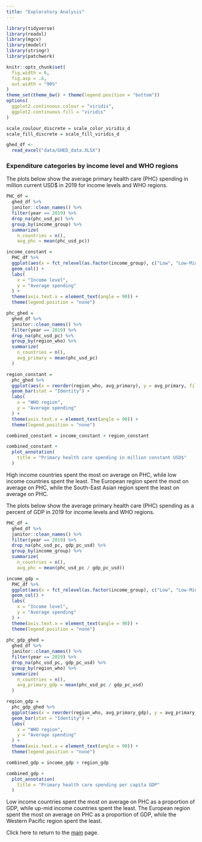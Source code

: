 ```yaml
---
title: "Exploratory Analysis"
---
```



```r
library(tidyverse)
library(readxl)
library(mgcv)
library(modelr)
library(stringr)
library(patchwork)

knitr::opts_chunk$set(
  fig.width = 6,
  fig.asp = .6,
  out.width = "90%"
)
theme_set(theme_bw() + theme(legend.position = "bottom"))
options(
  ggplot2.continuous.colour = "viridis",
  ggplot2.continuous.fill = "viridis"
)

scale_coulour_discrete = scale_color_viridis_d
scale_fill_discrete = scale_fill_viridis_d
```

```r
ghed_df <- 
  read_excel("data/GHED_data.XLSX")
```

### Expenditure categories by income level and WHO regions

The plots below show the average primary health care (PHC) spending in million current USD$ in 2019 for income levels and WHO regions. 

```r
PHC_df = 
  ghed_df %>% 
  janitor::clean_names() %>% 
  filter(year == 2019) %>% 
  drop_na(phc_usd_pc) %>% 
  group_by(income_group) %>% 
  summarize(
    n_countries = n(),
    avg_phc = mean(phc_usd_pc))

income_constant = 
  PHC_df %>% 
  ggplot(aes(x = fct_relevel(as.factor(income_group), c("Low", "Low-Mid", "Up-Mid", "Hi")), y = avg_phc,  fill = income_group)) +
  geom_col() +
  labs(
    x = "Income level",
    y = "Average spending"
  ) + 
  theme(axis.text.x = element_text(angle = 90)) +
  theme(legend.position = "none")

phc_ghed = 
  ghed_df %>% 
  janitor::clean_names() %>% 
  filter(year == 2019) %>% 
  drop_na(phc_usd_pc) %>% 
  group_by(region_who) %>% 
  summarize(
    n_countries = n(),
    avg_primary = mean(phc_usd_pc)
  )

region_constant =
  phc_ghed %>%   
  ggplot(aes(x = reorder(region_who, avg_primary), y = avg_primary, fill = region_who)) + 
  geom_bar(stat = "Identity") + 
  labs(
    x = "WHO region", 
    y = "Average spending"
  ) + 
  theme(axis.text.x = element_text(angle = 90)) +
  theme(legend.position = "none")

combined_constant = income_constant + region_constant

combined_constant + 
  plot_annotation(
    title = "Primary health care spending in million constant USD$"
  )
```

High income countries spent the most on average on PHC, while low income countries spent the least. The European region spent the most on average on PHC, while the South-East Asian region spent the least on average on PHC. 

The plots below show the average primary health care (PHC) spending as a percent of GDP in 2019 for income levels and WHO regions.

```r
PHC_df =
  ghed_df %>% 
  janitor::clean_names() %>% 
  filter(year == 2019) %>% 
  drop_na(phc_usd_pc, gdp_pc_usd) %>% 
  group_by(income_group) %>% 
  summarize(
    n_countries = n(),
    avg_phc = mean(phc_usd_pc / gdp_pc_usd))

income_gdp = 
  PHC_df %>% 
  ggplot(aes(x = fct_relevel(as.factor(income_group), c("Low", "Low-Mid", "Up-Mid", "Hi")), y = avg_phc,  fill = income_group)) +
  geom_col() +
  labs(
    x = "Income level",
    y = "Average spending"
  ) + 
  theme(axis.text.x = element_text(angle = 90)) +
  theme(legend.position = "none")
  
phc_gdp_ghed =
  ghed_df %>% 
  janitor::clean_names() %>% 
  filter(year == 2019) %>% 
  drop_na(phc_usd_pc, gdp_pc_usd) %>% 
  group_by(region_who) %>% 
  summarize(
    n_countries = n(),
    avg_primary_gdp = mean(phc_usd_pc / gdp_pc_usd)
  )

region_gdp = 
  phc_gdp_ghed %>%   
  ggplot(aes(x = reorder(region_who, avg_primary_gdp), y = avg_primary_gdp, fill = region_who)) + 
  geom_bar(stat = "Identity") + 
  labs(
    x = "WHO region", 
    y = "Average spending"
  ) + 
  theme(axis.text.x = element_text(angle = 90)) +
  theme(legend.position = "none")

combined_gdp = income_gdp + region_gdp

combined_gdp + 
  plot_annotation(
    title = "Primary health care spending per capita GDP" 
  )
```

Low income countries spent the most on average on PHC as a proportion of GDP, while up-mid income countries spent the least. The European region spent the most on average on PHC as a proportion of GDP, while the Western Pacific region spent the least.  


Click here to return to the [main](index.html) page.